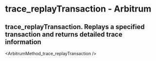 # trace_replayTransaction  - Arbitrum

## trace_replayTransaction. Replays a specified transaction and returns detailed trace information


<ArbitrumMethod_trace_replayTransaction />
